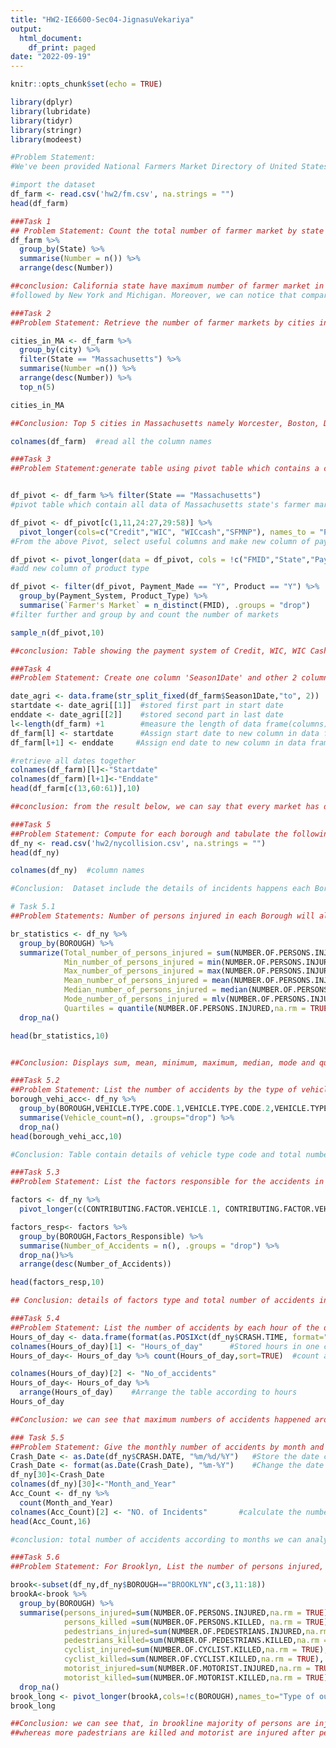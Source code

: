 ---
title: "HW2-IE6600-Sec04-JignasuVekariya"
output:
  html_document:
    df_print: paged
date: "2022-09-19"
---

```{r setup, include=FALSE}
knitr::opts_chunk$set(echo = TRUE)
```


```{r libraries}
library(dplyr)
library(lubridate)
library(tidyr)
library(stringr)
library(modeest)
```

```{r ps}
#Problem Statement:
#We've been provided National Farmers Market Directory of United States Department of Agriculture. The data contains information about location of farmer market, type of products, type of payment accepted, online social media presence, date and time.
```


```{r datset}
#import the dataset
df_farm <- read.csv('hw2/fm.csv', na.strings = "")
head(df_farm)
```


```{r task 1}
###Task 1
## Problem Statement: Count the total number of farmer market by state and arrange them in descending order.
df_farm %>% 
  group_by(State) %>% 
  summarise(Number = n()) %>% 
  arrange(desc(Number))

##conclusion: California state have maximum number of farmer market in the U.S, 
#followed by New York and Michigan. Moreover, we can notice that compared to California and New York other state have almost half numbers of farmer markets.
```

```{r task2}
###Task 2
##Problem Statement: Retrieve the number of farmer markets by cities in Massachusetts and display top 5 cities.

cities_in_MA <- df_farm %>% 
  group_by(city) %>% 
  filter(State == "Massachusetts") %>% 
  summarise(Number =n()) %>% 
  arrange(desc(Number)) %>% 
  top_n(5)

cities_in_MA

##Conclusion: Top 5 cities in Massachusetts namely Worcester, Boston, Dorchester, Somerville, Springfield having farmer market
```

```{r}
colnames(df_farm)  #read all the column names
```


```{r task 3}
###Task 3
##Problem Statement:generate table using pivot table which contains a column of payment system which shows values of different type of payment system  and second column about type of products according to payment system and next column contains total number of farmer market according to first two columns. And filter all data by state "Massachusetts".


df_pivot <- df_farm %>% filter(State == "Massachusetts")    
#pivot table which contain all data of Massachusetts state's farmer market

df_pivot <- df_pivot[c(1,11,24:27,29:58)] %>% 
  pivot_longer(cols=c("Credit","WIC", "WICcash","SFMNP"), names_to = "Payment_System", values_to = "Payment_Made", values_drop_na = TRUE)
#From the above Pivot, select useful columns and make new column of payment system.

df_pivot <- pivot_longer(data = df_pivot, cols = !c("FMID","State","Payment_Made", "Payment_System"), names_to = "Product_Type", values_to = "Product",)
#add new column of product type

df_pivot <- filter(df_pivot, Payment_Made == "Y", Product == "Y") %>% 
  group_by(Payment_System, Product_Type) %>%
  summarise(`Farmer's Market` = n_distinct(FMID), .groups = "drop")
#filter further and group by and count the number of markets

sample_n(df_pivot,10)

##conclusion: Table showing the payment system of Credit, WIC, WIC Cash and SFMNP available. Every market is selling different product type on different payment system.
```

```{r task 4}
###Task 4
##Problem Statement: Create one column 'Season1Date' and other 2 columns from that 'StartDate' and 'EndDate' and stored them in original data frame

date_agri <- data.frame(str_split_fixed(df_farm$Season1Date,"to", 2))  # Spiliting date from word 'to' into two parts
startdate <- date_agri[[1]]  #stored first part in start date
enddate <- date_agri[[2]]    #stored second part in last date
l<-length(df_farm) +1        #measure the length of data frame(columns)
df_farm[l] <- startdate      #Assign start date to new column in data frame
df_farm[l+1] <- enddate     #Assign end date to new column in data frame

#retrieve all dates together
colnames(df_farm)[l]<-"Startdate"
colnames(df_farm)[l+1]<-"Enddate"
head(df_farm[c(13,60:61)],10)

##conclusion: from the result below, we can say that every market has different season duration. It shows that, maybe season duration is varies on product types and locations.

```

```{r task 5}
###Task 5
##Problem Statement: Compute for each borough and tabulate the following variables
df_ny <- read.csv('hw2/nycollision.csv', na.strings = "")
head(df_ny)

```


```{r}
colnames(df_ny)  #column names
```
```{r con}
#Conclusion:  Dataset include the details of incidents happens each Borough , date and time, location, number of persons, pedestrians, cyclist, motorist are injured or killed and vehicle type involved in incident
```

```{r task 5.1}
# Task 5.1
##Problem Statements: Number of persons injured in each Borough will all stats such as total number of person injured, minimum, maximum,etc. Arrange in descending order by the total number of persons injured.

br_statistics <- df_ny %>% 
  group_by(BOROUGH) %>%
  summarize(Total_number_of_persons_injured = sum(NUMBER.OF.PERSONS.INJURED,na.rm = TRUE),
            Min_number_of_persons_injured = min(NUMBER.OF.PERSONS.INJURED, na.rm = TRUE),
            Max_number_of_persons_injured = max(NUMBER.OF.PERSONS.INJURED,na.rm = TRUE),
            Mean_number_of_persons_injured = mean(NUMBER.OF.PERSONS.INJURED,na.rm = TRUE),
            Median_number_of_persons_injured = median(NUMBER.OF.PERSONS.INJURED,na.rm = TRUE),
            Mode_number_of_persons_injured = mlv(NUMBER.OF.PERSONS.INJURED,method = "mfv", na.rm = TRUE), 
            Quartiles = quantile(NUMBER.OF.PERSONS.INJURED,na.rm = TRUE), .groups = "drop") %>% arrange(desc(Total_number_of_persons_injured)) %>%
  drop_na()

head(br_statistics,10)


##Conclusion: Displays sum, mean, minimum, maximum, median, mode and quartiles of all pedestrians who are injured.we can also notice that Brooklyn has maximum number of incident happened.
```


```{r task 5.2}
###Task 5.2
##Problem Statement: List the number of accidents by the type of vehicles involved in each borough
borough_vehi_acc<- df_ny %>%
  group_by(BOROUGH,VEHICLE.TYPE.CODE.1,VEHICLE.TYPE.CODE.2,VEHICLE.TYPE.CODE.3,VEHICLE.TYPE.CODE.4,VEHICLE.TYPE.CODE.5) %>%
  summarise(Vehicle_count=n(), .groups="drop") %>%
  drop_na()
head(borough_vehi_acc,10)

#Conclusion: Table contain details of vehicle type code and total numbers

```

```{r task 5.3}
###Task 5.3
##Problem Statement: List the factors responsible for the accidents in each borough in descending order

factors <- df_ny %>%
  pivot_longer(c(CONTRIBUTING.FACTOR.VEHICLE.1, CONTRIBUTING.FACTOR.VEHICLE.2, CONTRIBUTING.FACTOR.VEHICLE.3, CONTRIBUTING.FACTOR.VEHICLE.4,CONTRIBUTING.FACTOR.VEHICLE.5),names_to = "Factors", values_to = "Factors_Responsible", values_drop_na = TRUE)

factors_resp<- factors %>% 
  group_by(BOROUGH,Factors_Responsible) %>%
  summarise(Number_of_Accidents = n(), .groups = "drop") %>%
  drop_na()%>%
  arrange(desc(Number_of_Accidents))

head(factors_resp,10)

## Conclusion: details of factors type and total number of accidents in the city according to number of accidents in descending order. we can see that, in brooklyn there's majority of accidents are unspecified


```

```{r task 5.4}
###Task 5.4
##Problem Statement: List the number of accidents by each hour of the day
Hours_of_day <- data.frame(format(as.POSIXct(df_ny$CRASH.TIME, format="%H:%M"),"%H"))
colnames(Hours_of_day)[1] <- "Hours_of_day"      #Stored hours in one column
Hours_of_day<- Hours_of_day %>% count(Hours_of_day,sort=TRUE)  #count accident by hours of day

colnames(Hours_of_day)[2] <- "No_of_accidents"
Hours_of_day<- Hours_of_day %>% 
  arrange(Hours_of_day)    #Arrange the table according to hours
Hours_of_day

##Conclusion: we can see that maximum numbers of accidents happened around 4 and 5 o'clock.
```

```{r task 5.5}
### Task 5.5
##Problem Statement: Give the monthly number of accidents by month and year
Crash_Date <- as.Date(df_ny$CRASH.DATE, "%m/%d/%Y")   #Store the date column in variable with format
Crash_Date <- format(as.Date(Crash_Date), "%m-%Y")    #Change the date in month and year format
df_ny[30]<-Crash_Date
colnames(df_ny)[30]<-"Month_and_Year"
Acc_Count <- df_ny %>%
  count(Month_and_Year)
colnames(Acc_Count)[2] <- "NO. of Incidents"       #calculate the number of incident by month and year
head(Acc_Count,16)

#conclusion: total number of accidents according to months we can analyze from available output, There's decreased in number of incident in year of 2020.
```

```{r task 5.6}
###Task 5.6
##Problem Statement: For Brooklyn, List the number of persons injured, killed, pedestrians injured, killed, cyclist injured, killed, motorist injured, killed in the long form with two columns (type of outcome ie., injured/killed,number)

brook<-subset(df_ny,df_ny$BOROUGH=="BROOKLYN",c(3,11:18))  
brookA<-brook %>%
  group_by(BOROUGH) %>%
  summarise(persons_injured=sum(NUMBER.OF.PERSONS.INJURED,na.rm = TRUE),
            persons_killed =sum(NUMBER.OF.PERSONS.KILLED, na.rm = TRUE),
            pedestrians_injured=sum(NUMBER.OF.PEDESTRIANS.INJURED,na.rm = TRUE),
            pedestrians_killed=sum(NUMBER.OF.PEDESTRIANS.KILLED,na.rm = TRUE),
            cyclist_injured=sum(NUMBER.OF.CYCLIST.KILLED,na.rm = TRUE),
            cyclist_killed=sum(NUMBER.OF.CYCLIST.KILLED,na.rm = TRUE),
            motorist_injured=sum(NUMBER.OF.MOTORIST.INJURED,na.rm = TRUE),
            motorist_killed=sum(NUMBER.OF.MOTORIST.KILLED,na.rm = TRUE)) %>%
  drop_na()
brook_long <- pivot_longer(brookA,cols=!c(BOROUGH),names_to="Type of outcome", values_to = "Number")
brook_long

##Conclusion: we can see that, in brookline majority of persons are injured and killed. 
##whereas more padestrians are killed and motorist are injured after persons.

```

